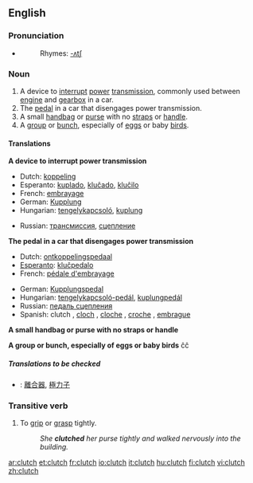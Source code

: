==English==

===Pronunciation===
{{wikipedia}}
*{{audio|en-us-clutch.ogg|Audio (US)}}
*:Rhymes: [[Rhymes:English:-ʌtʃ|-ʌtʃ]]

===Noun===
{{en-noun|es}}

# A device to [[interrupt]] [[power]] [[transmission]], commonly used between [[engine]] and [[gearbox]] in a car.
# The [[pedal]] in a car that disengages power transmission.
# A small [[handbag]] or [[purse]] with  no [[straps]] or [[handle]].
# A [[group]] or [[bunch]], especially of [[eggs]] or baby [[birds]].

====Translations====
'''A device to interrupt power transmission'''
{{top}}
*Dutch: [[koppeling]] {{f}}
*Esperanto: [[kuplado]], [[kluĉado]], [[kluĉilo]]
*French: [[embrayage]]
*German: [[Kupplung]] {{f}}
*Hungarian: [[tengelykapcsoló]], [[kuplung]]
{{mid}}
*Russian: [[трансмиссия]], [[сцепление]]
{{bottom}}

'''The pedal in a car that disengages power transmission'''
{{top}}
*Dutch: [[ontkoppelingspedaal]] {{m}}
*[[Esperanto]]: [[kluĉpedalo]]
*French: [[pédale d'embrayage]]
{{mid}}
*German: [[Kupplungspedal]]
*Hungarian: [[tengelykapcsoló-pedál]], [[kuplungpedál]]
*Russian: [[педаль сцепления]]
*Spanish:  clutch {{italbrac|Colombia|El Salvador|Guatemala|Mexico|Panama|Peru - pronounced 'cloch'}} {{m}},  [[cloch]] {{m}} {{italbrac|Colombia|Costa Rica|Honduras|Mexico|Nicaragua}}, [[cloche]] {{italbrac|Caribbean Islands|Colombian Atlantic Coast|Venezuela}}, [[croche]] {{m}} {{italbrac|Venezuela}}, [[embrague]] {{m}} {{italbrac|Argentina|Bolivia|Chile|Ecuador|Spain|Uruguay}}
{{bottom}}

'''A small handbag or purse with no straps or handle'''
{{top}}
{{mid}}
{{bottom}}

'''A group or bunch, especially of eggs or baby birds'''
{{top}}
{{mid}}ĉĉ
{{bottom}}

=====Translations to be checked=====
{{checktrans}}
*{{ttbc|Chinese}}: [[離合器]], [[極力子]]

===Transitive verb===
{{en-verb|clutch|es}}

# To [[grip]] or [[grasp]] tightly.
#:''She '''clutched''' her purse tightly and walked nervously into the building.''

[[ar:clutch]]
[[et:clutch]]
[[fr:clutch]]
[[io:clutch]]
[[it:clutch]]
[[hu:clutch]]
[[fi:clutch]]
[[vi:clutch]]
[[zh:clutch]]